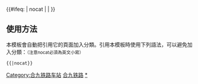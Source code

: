 {{鐵道路線|lua=1
| 模板名稱 = 合九铁路
| 名稱 = [[合九铁路]]
| 代表色 = #0033c9
| Logo = [[File:China Railways.svg|17px]]
| 背景顏色 = #FFFFFF
| 車站列表 = <sub>（←双雷线往{{站|双墩集}}、{{站|合肥东}}）</sub>#南岗站 (合肥市)# ~ 董岗站 (安徽省) ~ #大官塘#<sub>货车外绕线</sub> ~  blline ~ 合肥 ~ 桃花店 ~ ''合肥西'' ~ 蜀山东 ~ 竹溪 ~ 肥西 ~ blend ~ 丰乐 ~ 舒城 ~ 金牛 ~ 庐江 ~ 柯坦 ~ 黄荆苯 ~ 桐城 ~ 范岗 ~ 杨树店 ~ 怀宁 ~ 瓜形 ~ 天柱山 ~ 小池 ~ 太湖 ~ 凉亭河 ~ 宿松 ~ s水码s ~ 黄梅站 (湖北省) ~ 濯港 ~ #孔垄#（<sub>[[京九线]]</sub> ~ 小池口 ~ #九江#）<br />
[[安庆铁路|安庆支线]]：[[怀宁站|怀宁]] - [[石镜站|石镜]] - [[月形山站|月形山]] - [[安庆北站|安庆北]] - [[安庆站|安庆]]
}}
<includeonly>{{#ifeq: {{{1}}} | nocat | <!--空--> | [[Category:合九铁路车站]] }}</includeonly><noinclude>

==使用方法==
本模板會自動把引用它的頁面加入分類。引用本模板時使用下列語法，可以避免加入分類：<small>（注意nocat必須為英文小寫）</small>
 <nowiki>{{</nowiki>{{PAGENAME}}<nowiki>|nocat}}</nowiki>
[[Category:中國鐵路路線模板|合九铁路]]
[[Category:合九铁路车站|*]]
</noinclude>